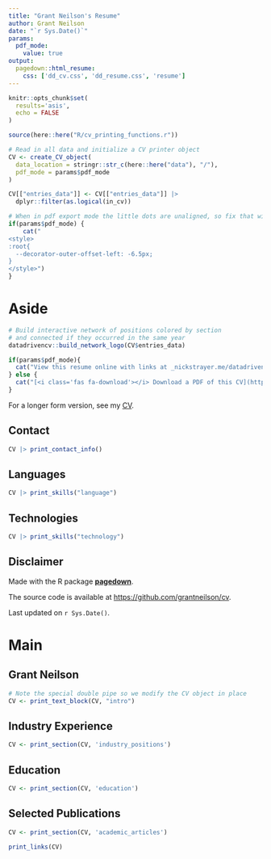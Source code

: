 ```yaml
---
title: "Grant Neilson's Resume"
author: Grant Neilson
date: "`r Sys.Date()`"
params:
  pdf_mode:
    value: true
output:
  pagedown::html_resume:
    css: ['dd_cv.css', 'dd_resume.css', 'resume']
---
```


```r
knitr::opts_chunk$set(
  results='asis', 
  echo = FALSE
)

source(here::here("R/cv_printing_functions.r"))

# Read in all data and initialize a CV printer object
CV <- create_CV_object(
  data_location = stringr::str_c(here::here("data"), "/"),
  pdf_mode = params$pdf_mode
)

CV[["entries_data"]] <- CV[["entries_data"]] |>
  dplyr::filter(as.logical(in_cv))

```


```r
# When in pdf export mode the little dots are unaligned, so fix that with some conditional CSS.
if(params$pdf_mode) {
    cat("
<style>
:root{
  --decorator-outer-offset-left: -6.5px;
}
</style>")
}
```


Aside
================================================================================


```r
# Build interactive network of positions colored by section
# and connected if they occurred in the same year
datadrivencv::build_network_logo(CV$entries_data)
```



```r
if(params$pdf_mode){
  cat("View this resume online with links at _nickstrayer.me/datadrivencv/resume_")
} else {
  cat("[<i class='fas fa-download'></i> Download a PDF of this CV](https://github.com/nstrayer/cv/raw/master/strayer_resume.pdf)")
}
```


For a longer form version, see my [CV](nickstrayer.me/cv/).

Contact {#contact}
--------------------------------------------------------------------------------

```r
CV |> print_contact_info()
```



Languages {#languages}
--------------------------------------------------------------------------------

```r
CV |> print_skills("language")
```

Technologies {#technologies}
--------------------------------------------------------------------------------

```r
CV |> print_skills("technology")
```



Disclaimer {#disclaimer}
--------------------------------------------------------------------------------

Made with the R package [**pagedown**](https://github.com/rstudio/pagedown). 

The source code is available at [https://github.com/grantneilson/cv](https://github.com/grantneilson/cv).

Last updated on `r Sys.Date()`.



Main
================================================================================

Grant Neilson {#title}
--------------------------------------------------------------------------------

```r
# Note the special double pipe so we modify the CV object in place
CV <- print_text_block(CV, "intro") 
```


Industry Experience {data-icon=laptop}
--------------------------------------------------------------------------------

```r
CV <- print_section(CV, 'industry_positions')
```


Education {data-icon=graduation-cap data-concise=true}
--------------------------------------------------------------------------------

```r
CV <- print_section(CV, 'education')
```


Selected Publications {data-icon=book}
--------------------------------------------------------------------------------

```r
CV <- print_section(CV, 'academic_articles')
```


```r
print_links(CV)
```

